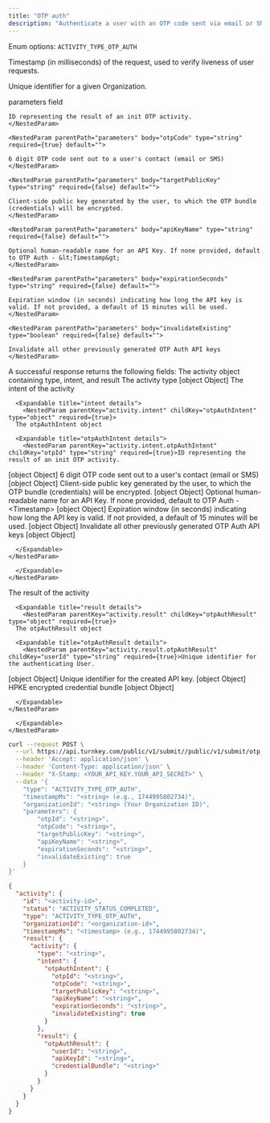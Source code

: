 ```yaml
---
title: "OTP auth"
description: "Authenticate a user with an OTP code sent via email or SMS"
---
```



<Authorizations />

<H3Bordered text="Body" />

<ParamField body="type" type="enum<string>" required={true}>

Enum options: `ACTIVITY_TYPE_OTP_AUTH`
</ParamField>

<ParamField body="timestampMs" type="string" required={true}>

Timestamp (in milliseconds) of the request, used to verify liveness of user requests.
</ParamField>

<ParamField body="organizationId" type="string" required={true}>

Unique identifier for a given Organization.
</ParamField>

<ParamField body="parameters" type="object" required={true} path="parameters">
  <p>parameters field</p>
  <Expandable title="details">
    <NestedParam parentPath="parameters" body="otpId" type="string" required={true} default="">
    
    ID representing the result of an init OTP activity.
    </NestedParam>
    
    <NestedParam parentPath="parameters" body="otpCode" type="string" required={true} default="">
    
    6 digit OTP code sent out to a user's contact (email or SMS)
    </NestedParam>
    
    <NestedParam parentPath="parameters" body="targetPublicKey" type="string" required={false} default="">
    
    Client-side public key generated by the user, to which the OTP bundle (credentials) will be encrypted.
    </NestedParam>
    
    <NestedParam parentPath="parameters" body="apiKeyName" type="string" required={false} default="">
    
    Optional human-readable name for an API Key. If none provided, default to OTP Auth - &lt;Timestamp&gt;
    </NestedParam>
    
    <NestedParam parentPath="parameters" body="expirationSeconds" type="string" required={false} default="">
    
    Expiration window (in seconds) indicating how long the API key is valid. If not provided, a default of 15 minutes will be used.
    </NestedParam>
    
    <NestedParam parentPath="parameters" body="invalidateExisting" type="boolean" required={false} default="">
    
    Invalidate all other previously generated OTP Auth API keys
    </NestedParam>
  </Expandable>
</ParamField>

<H3Bordered text="Response" />
A successful response returns the following fields:

<ResponseField name="activity" type="object" required>
  The activity object containing type, intent, and result

  <Expandable title="activity details">
    <NestedParam parentKey="activity" childKey="type" type="string" required={true}>The activity type
[object Object]</NestedParam>
<NestedParam parentKey="activity" childKey="intent" type="object" required={true}>
      The intent of the activity

      <Expandable title="intent details">
        <NestedParam parentKey="activity.intent" childKey="otpAuthIntent" type="object" required={true}>
      The otpAuthIntent object

      <Expandable title="otpAuthIntent details">
        <NestedParam parentKey="activity.intent.otpAuthIntent" childKey="otpId" type="string" required={true}>ID representing the result of an init OTP activity.
[object Object]</NestedParam>
<NestedParam parentKey="activity.intent.otpAuthIntent" childKey="otpCode" type="string" required={true}>6 digit OTP code sent out to a user's contact (email or SMS)
[object Object]</NestedParam>
<NestedParam parentKey="activity.intent.otpAuthIntent" childKey="targetPublicKey" type="string" required={false}>Client-side public key generated by the user, to which the OTP bundle (credentials) will be encrypted.
[object Object]</NestedParam>
<NestedParam parentKey="activity.intent.otpAuthIntent" childKey="apiKeyName" type="string" required={false}>Optional human-readable name for an API Key. If none provided, default to OTP Auth - &lt;Timestamp&gt;
[object Object]</NestedParam>
<NestedParam parentKey="activity.intent.otpAuthIntent" childKey="expirationSeconds" type="string" required={false}>Expiration window (in seconds) indicating how long the API key is valid. If not provided, a default of 15 minutes will be used.
[object Object]</NestedParam>
<NestedParam parentKey="activity.intent.otpAuthIntent" childKey="invalidateExisting" type="boolean" required={false}>Invalidate all other previously generated OTP Auth API keys
[object Object]</NestedParam>

      </Expandable>
    </NestedParam>

      </Expandable>
    </NestedParam>
<NestedParam parentKey="activity" childKey="result" type="object" required={true}>
      The result of the activity

      <Expandable title="result details">
        <NestedParam parentKey="activity.result" childKey="otpAuthResult" type="object" required={true}>
      The otpAuthResult object

      <Expandable title="otpAuthResult details">
        <NestedParam parentKey="activity.result.otpAuthResult" childKey="userId" type="string" required={true}>Unique identifier for the authenticating User.
[object Object]</NestedParam>
<NestedParam parentKey="activity.result.otpAuthResult" childKey="apiKeyId" type="string" required={false}>Unique identifier for the created API key.
[object Object]</NestedParam>
<NestedParam parentKey="activity.result.otpAuthResult" childKey="credentialBundle" type="string" required={false}>HPKE encrypted credential bundle
[object Object]</NestedParam>

      </Expandable>
    </NestedParam>

      </Expandable>
    </NestedParam>

  </Expandable>
</ResponseField>

<RequestExample>

```bash cURL
curl --request POST \
  --url https://api.turnkey.com/public/v1/submit//public/v1/submit/otp_auth \
  --header 'Accept: application/json' \
  --header 'Content-Type: application/json' \
  --header "X-Stamp: <YOUR_API_KEY.YOUR_API_SECRET>" \
  --data '{
    "type": "ACTIVITY_TYPE_OTP_AUTH",
    "timestampMs": "<string> (e.g., 1744995802734)",
    "organizationId": "<string> (Your Organization ID)",
    "parameters": {
        "otpId": "<string>",
        "otpCode": "<string>",
        "targetPublicKey": "<string>",
        "apiKeyName": "<string>",
        "expirationSeconds": "<string>",
        "invalidateExisting": true
    }
}'
```

</RequestExample>

<ResponseExample>

```json 200
{
  "activity": {
    "id": "<activity-id>",
    "status": "ACTIVITY_STATUS_COMPLETED",
    "type": "ACTIVITY_TYPE_OTP_AUTH",
    "organizationId": "<organization-id>",
    "timestampMs": "<timestamp> (e.g., 1744995802734)",
    "result": {
      "activity": {
        "type": "<string>",
        "intent": {
          "otpAuthIntent": {
            "otpId": "<string>",
            "otpCode": "<string>",
            "targetPublicKey": "<string>",
            "apiKeyName": "<string>",
            "expirationSeconds": "<string>",
            "invalidateExisting": true
          }
        },
        "result": {
          "otpAuthResult": {
            "userId": "<string>",
            "apiKeyId": "<string>",
            "credentialBundle": "<string>"
          }
        }
      }
    }
  }
}
```

</ResponseExample>
